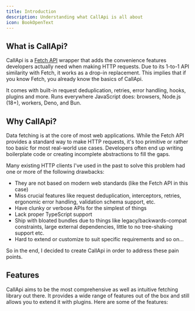 ```yaml
---
title: Introduction
description: Understanding what CallApi is all about
icon: BookOpenText
---
```


## What is CallApi?

CallApi is a [Fetch API](https://developer.mozilla.org/en-US/docs/Web/API/Fetch_API) wrapper that adds the convenience features developers actually need when making HTTP requests. Due to its 1-to-1 API similarity with Fetch, it works as a drop-in replacement. This implies that if you know Fetch, you already know the basics of CallApi.

It comes with built-in request deduplication, retries, error handling, hooks, plugins and more. Runs everywhere JavaScript does: browsers, Node.js (18+), workers, Deno, and Bun.

## Why CallApi?

Data fetching is at the core of most web applications. While the Fetch API provides a standard way to make HTTP requests, it's too primitive or rather too basic for most real-world use cases. Developers often end up writing boilerplate code or creating incomplete abstractions to fill the gaps.

Many existing HTTP clients I've used in the past to solve this problem had one or more of the following drawbacks:

- They are not based on modern web standards (like the Fetch API in this case)
- Miss crucial features like request deduplication, interceptors, retries, ergonomic error handling, validation schema support, etc.
- Have clunky or verbose APIs for the simplest of things
- Lack proper TypeScript support
- Ship with bloated bundles due to things like legacy/backwards-compat constraints, large external dependencies, little to no tree-shaking support etc.
- Hard to extend or customize to suit specific requirements and so on...

So in the end, I decided to create CallApi in order to address these pain points.

## Features

CallApi aims to be the most comprehensive as well as intuitive fetching library out there. It provides a wide range of features out of the box and still allows you to extend it with plugins. Here are some of the features:

<Cards>
	<Card
    	title="Request Deduplication"
    	description="Eliminates duplicate requests and by effect, race conditions."
    />
    <Card
    	title="Interceptors/Hooks"
    	description="Callback functions that allow running of side effects at various points within the request/response lifecycle."
    />
    <Card
    	title="Smart Response Parser"
    	description="Automatically detects and parses response types (JSON, text, binary) based on Content-Type headers."
    />
    <Card
    	title="Content Type Detection"
    	description="Automatically sets request Content-Type headers based on body type (JSON, form data, etc.)."
    />
    <Card
    	title="Dynamic URL Parameters and Query Support"
    	description="Convenient syntax for adding url parameters as well as query strings to the request url."
    />
    <Card title="Extensible" description="Plugins and hooks to extend the functionality." />
    <Card
    	title="Schema Validation"
    	description="Allows you to validate the both request details and response data, both on the type level and at runtime."
    />
    <Card
    	title="Retries"
    	description="Advanced retry mechanisms with linear and exponential backoff strategies or custom retry conditions."
    />

</Cards>
